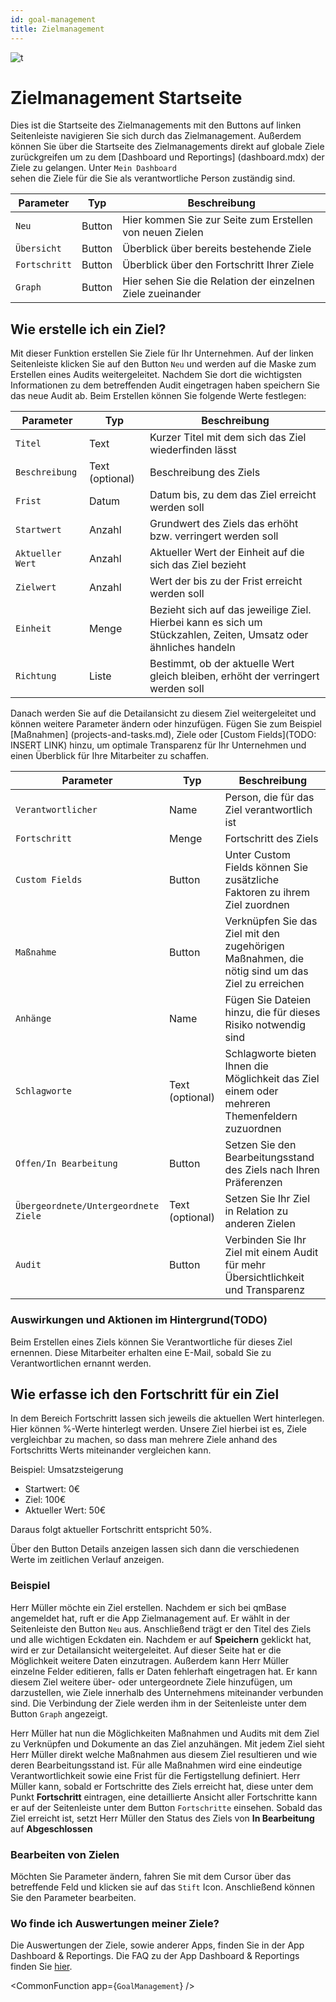 ```yaml
---
id: goal-management
title: Zielmanagement
---
```


![t](https://caqadmin.blob.core.windows.net/public-screenshots/All%20Integration%20Specs/Goals.png)

# Zielmanagement Startseite

Dies ist die Startseite des Zielmanagements mit den Buttons auf linken Seitenleiste navigieren Sie sich durch das Zielmanagement. Außerdem können Sie über die Startseite des Zielmanagements direkt auf globale Ziele zurückgreifen um zu dem [Dashboard und Reportings] (dashboard.mdx) der Ziele zu gelangen. Unter <code>Mein Dashboard </code>sehen die Ziele für die Sie als verantwortliche Person zuständig sind.

| Parameter                | Typ    | Beschreibung                                               |
| ------------------------ | ------ | ---------------------------------------------------------- |
| <code>Neu</code>         | Button | Hier kommen Sie zur Seite zum Erstellen von neuen Zielen   |
| <code>Übersicht</code>   | Button | Überblick über bereits bestehende Ziele                    |
| <code>Fortschritt</code> | Button | Überblick über den Fortschritt Ihrer Ziele                 |
| <code>Graph</code>       | Button | Hier sehen Sie die Relation der einzelnen Ziele zueinander |

## Wie erstelle ich ein Ziel?

Mit dieser Funktion erstellen Sie Ziele für Ihr Unternehmen. Auf der linken Seitenleiste klicken Sie auf den Button <code>Neu</code> und werden auf die Maske zum Erstellen eines Audits weitergeleitet. Nachdem Sie dort die wichtigsten Informationen zu dem betreffenden Audit eingetragen haben speichern Sie das neue Audit ab. Beim Erstellen können Sie folgende Werte festlegen:

| Parameter                   | Typ             | Beschreibung                                                                                                    |
| --------------------------- | --------------- | --------------------------------------------------------------------------------------------------------------- |
| <code>Titel</code>          | Text            | Kurzer Titel mit dem sich das Ziel wiederfinden lässt                                                           |
| <code>Beschreibung</code>   | Text (optional) | Beschreibung des Ziels                                                                                          |
| <code>Frist</code>          | Datum           | Datum bis, zu dem das Ziel erreicht werden soll                                                                 |
| <code>Startwert</code>      | Anzahl          | Grundwert des Ziels das erhöht bzw. verringert werden soll                                                      |
| <code>Aktueller Wert</code> | Anzahl          | Aktueller Wert der Einheit auf die sich das Ziel bezieht                                                        |
| <code>Zielwert</code>       | Anzahl          | Wert der bis zu der Frist erreicht werden soll                                                                  |
| <code>Einheit</code>        | Menge           | Bezieht sich auf das jeweilige Ziel. Hierbei kann es sich um Stückzahlen, Zeiten, Umsatz oder ähnliches handeln |
| <code>Richtung</code>       | Liste           | Bestimmt, ob der aktuelle Wert gleich bleiben, erhöht der verringert werden soll                                |

Danach werden Sie auf die Detailansicht zu diesem Ziel weitergeleitet und können weitere Parameter ändern oder hinzufügen. Fügen Sie zum Beispiel [Maßnahmen] (projects-and-tasks.md), Ziele oder [Custom Fields](TODO: INSERT LINK) hinzu, um optimale Transparenz für Ihr Unternehmen und einen Überblick für Ihre Mitarbeiter zu schaffen.

| Parameter                                        | Typ             | Beschreibung                                                                                   |
| ------------------------------------------------ | --------------- | ---------------------------------------------------------------------------------------------- |
| <code>Verantwortlicher</code>                    | Name            | Person, die für das Ziel verantwortlich ist                                                    |
| <code>Fortschritt</code>                         | Menge           | Fortschritt des Ziels                                                                          |
| <code>Custom Fields</code>                       | Button          | Unter Custom Fields können Sie zusätzliche Faktoren zu ihrem Ziel zuordnen                     |
| <code>Maßnahme</code>                            | Button          | Verknüpfen Sie das Ziel mit den zugehörigen Maßnahmen, die nötig sind um das Ziel zu erreichen |
| <code>Anhänge</code>                             | Name            | Fügen Sie Dateien hinzu, die für dieses Risiko notwendig sind                                  |
| <code>Schlagworte</code>                         | Text (optional) | Schlagworte bieten Ihnen die Möglichkeit das Ziel einem oder mehreren Themenfeldern zuzuordnen |
| <code>Offen/In Bearbeitung</code>                | Button          | Setzen Sie den Bearbeitungsstand des Ziels nach Ihren Präferenzen                              |
| <code>Übergeordnete/Untergeordnete Ziele </code> | Text (optional) | Setzen Sie Ihr Ziel in Relation zu anderen Zielen                                              |
| <code>Audit</code>                               | Button          | Verbinden Sie Ihr Ziel mit einem Audit für mehr Übersichtlichkeit und Transparenz              |

### Auswirkungen und Aktionen im Hintergrund(TODO)

Beim Erstellen eines Ziels können Sie Verantwortliche für dieses Ziel ernennen. Diese Mitarbeiter erhalten eine E-Mail, sobald Sie zu Verantwortlichen ernannt werden.

## Wie erfasse ich den Fortschritt für ein Ziel

In dem Bereich Fortschritt lassen sich jeweils die aktuellen Wert hinterlegen. Hier können %-Werte hinterlegt werden. Unsere Ziel hierbei ist es, Ziele vergleichbar zu machen, so dass man mehrere Ziele anhand des Fortschritts Werts miteinander vergleichen kann.

Beispiel: Umsatzsteigerung

- Startwert: 0€
- Ziel: 100€
- Aktueller Wert: 50€

Daraus folgt aktueller Fortschritt entspricht 50%.

Über den Button Details anzeigen lassen sich dann die verschiedenen Werte im zeitlichen Verlauf anzeigen.

### Beispiel

Herr Müller möchte ein Ziel erstellen. Nachdem er sich bei qmBase angemeldet hat, ruft er die App Zielmanagement auf. Er wählt in der Seitenleiste den Button <code>Neu</code> aus. Anschließend trägt er den Titel des Ziels und alle wichtigen Eckdaten ein. Nachdem er auf **Speichern** geklickt hat, wird er zur Detailansicht weitergeleitet. Auf dieser Seite hat er die Möglichkeit weitere Daten einzutragen. Außerdem kann Herr Müller einzelne Felder editieren, falls er Daten fehlerhaft eingetragen hat.
Er kann diesem Ziel weitere über- oder untergeordnete Ziele hinzufügen, um darzustellen, wie Ziele innerhalb des Unternehmens miteinander verbunden sind. Die Verbindung der Ziele werden ihm in der Seitenleiste unter dem Button <code>Graph</code> angezeigt.

Herr Müller hat nun die Möglichkeiten Maßnahmen und Audits mit dem Ziel zu Verknüpfen und Dokumente an das Ziel anzuhängen. Mit jedem Ziel sieht Herr Müller direkt welche Maßnahmen aus diesem Ziel resultieren und wie deren Bearbeitungsstand ist. Für alle Maßnahmen wird eine eindeutige Verantwortlichkeit sowie eine Frist für die Fertigstellung definiert.
Herr Müller kann, sobald er Fortschritte des Ziels erreicht hat, diese unter dem Punkt **Fortschritt** eintragen, eine detaillierte Ansicht aller Fortschritte kann er auf der Seitenleiste unter dem Button <code>Fortschritte</code> einsehen. Sobald das Ziel erreicht ist, setzt Herr Müller den Status des Ziels von **In Bearbeitung** auf **Abgeschlossen**

### Bearbeiten von Zielen

Möchten Sie Parameter ändern, fahren Sie mit dem Cursor über das betreffende Feld und klicken sie auf das <code>Stift</code> Icon. Anschließend können Sie den Parameter bearbeiten.

### Wo finde ich Auswertungen meiner Ziele?

Die Auswertungen der Ziele, sowie anderer Apps, finden Sie in der App Dashboard & Reportings. Die FAQ zu der App Dashboard & Reportings finden Sie [hier](dashboard.mdx).

<!-- Custom component -->



<CommonFunction app={`GoalManagement`} />
